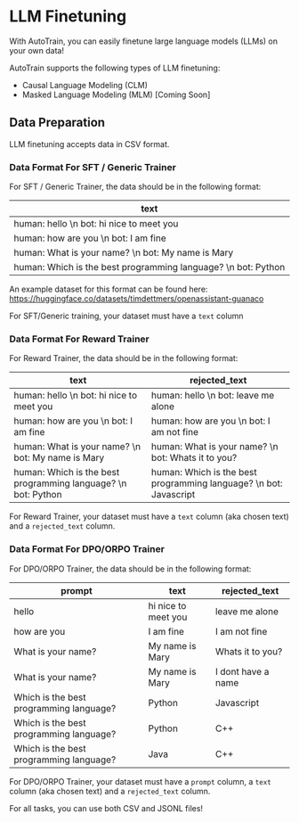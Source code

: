 # LLM Finetuning

With AutoTrain, you can easily finetune large language models (LLMs) on your own data!

AutoTrain supports the following types of LLM finetuning:

- Causal Language Modeling (CLM)
- Masked Language Modeling (MLM) [Coming Soon]

## Data Preparation

LLM finetuning accepts data in CSV format.

### Data Format For SFT / Generic Trainer

For SFT / Generic Trainer, the data should be in the following format:

| text                                                          |
|---------------------------------------------------------------|
| human: hello \n bot: hi nice to meet you                      |
| human: how are you \n bot: I am fine                          |
| human: What is your name? \n bot: My name is Mary             |
| human: Which is the best programming language? \n bot: Python |


An example dataset for this format can be found here: https://huggingface.co/datasets/timdettmers/openassistant-guanaco

For SFT/Generic training, your dataset must have a `text` column

### Data Format For Reward Trainer

For Reward Trainer, the data should be in the following format:

| text                                                          | rejected_text                                                     |
|---------------------------------------------------------------|-------------------------------------------------------------------|
| human: hello \n bot: hi nice to meet you                      | human: hello \n bot: leave me alone                               |
| human: how are you \n bot: I am fine                          | human: how are you \n bot: I am not fine                          |
| human: What is your name? \n bot: My name is Mary             | human: What is your name? \n bot: Whats it to you?                |
| human: Which is the best programming language? \n bot: Python | human: Which is the best programming language? \n bot: Javascript |

For Reward Trainer, your dataset must have a `text` column (aka chosen text) and a `rejected_text` column.

### Data Format For DPO/ORPO Trainer

For DPO/ORPO Trainer, the data should be in the following format:

| prompt                                  | text                | rejected_text      |
|-----------------------------------------|---------------------|--------------------|
| hello                                   | hi nice to meet you | leave me alone     |
| how are you                             | I am fine           | I am not fine      |
| What is your name?                      | My name is Mary     | Whats it to you?   |
| What is your name?                      | My name is Mary     | I dont have a name |
| Which is the best programming language? | Python              | Javascript         |
| Which is the best programming language? | Python              | C++                |
| Which is the best programming language? | Java                | C++                |

For DPO/ORPO Trainer, your dataset must have a `prompt` column, a `text` column (aka chosen text) and a `rejected_text` column.


For all tasks, you can use both CSV and JSONL files!
